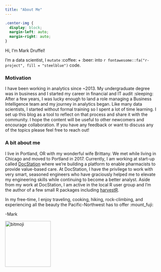 ```yaml
---
title: "About Me"
---
```

``` css
.center-img {
  display: block;
  margin-left: auto;
  margin-right: auto;
} 
```
Hi, I'm Mark Druffel!  

I'm a data scientist, I `mutate` :coffee: + :beer: into `r fontawesome::fa("r-project", fill = "steelblue")` code. 

### Motivation   
I have been working in analytics since ~2013. My undergraduate degree was in business and I started my career in financial and IT audit :sleeping: After a few years, I was lucky enough to land a role managing a Business Intelligence team and my journey in analytics began. Like many data scientists, I started without formal training so I spent a lot of time learning. I set up this blog as a tool to reflect on that process and share it with the community. I hope the content will be useful to other newcomers and encourage collaboration. If you have any feedback or want to discuss any of the topics please feel free to reach out!  

### A bit about me   
I live in Portland, OR with my wonderful wife Brittany. We met while living in Chicago and moved to Portland in 2017. Currently, I am working at start-up called [DocStation](https://docstation.co/) where we’re building a platform to enable pharmacists to provide value-based care. At DocStation, I have the privilege to work with very smart, seasoned engineers who have graciously helped me to elevate my engineering skills while continuing to become a better analyst. Aside from my work at DocStation, I am active in the local R user group and I'm the author of a few small R packages including [harvestR](https://propellerpdx.github.io/harvestR/). 

In my free-time, I enjoy traveling, cooking, hiking, rock-climbing, and experiencing all the beauty the Pacific-Northwest has to offer :mount_fuji:  

-Mark 
  
  

<img src="/images/bitmoji.png" alt="bitmoji" title="my_bitmoji" width="150" height="150" class="center-img"/>

